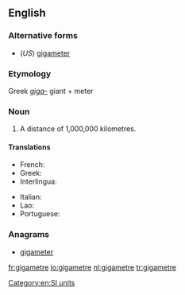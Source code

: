 ==English==

===Alternative forms===
* (''US'') [[gigameter]]

===Etymology===
Greek ''[[giga-]]'' giant + meter

===Noun===
{{en-noun}}

# {{label|en|chiefly|International|British|Canada}} A distance of 1,000,000 kilometres.

====Translations====
{{trans-top|a distance of 1,000,000 kilometres}}
* French: {{t+|fr|gigamètre|m}}
* Greek: {{t|el|γιγάμετρο|n}}
* Interlingua: {{t|ia|gigametro}}
{{trans-mid}}
* Italian: {{t+|it|gigametro|m}}
* Lao: {{t+|lo|ກິກາແມັດ|sc=Laoo}}
* Portuguese: {{t+|pt|gigametro}}
{{trans-bottom}}

===Anagrams===
* [[gigameter#English|gigameter]]

[[Category:en:SI units]]

[[fr:gigametre]]
[[lo:gigametre]]
[[nl:gigametre]]
[[tr:gigametre]]